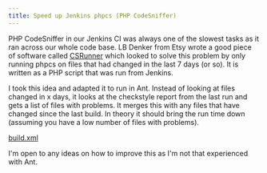```yaml
---
title: Speed up Jenkins phpcs (PHP CodeSniffer)
---
```

PHP CodeSniffer in our Jenkins CI was always one of the slowest tasks as it ran across our whole code base. LB Denker from Etsy wrote a good piece of software called [CSRunner](https://github.com/elblinkin/CSRunner) which looked to solve this problem by only running phpcs on files that had changed in the last 7 days (or so). It is written as a PHP script that was run from Jenkins.  

I took this idea and adapted it to run in Ant. Instead of looking at files changed in x days, it looks at the checkstyle report from the last run and gets a list of files with problems. It merges this with any files that have changed since the last build. In theory it should bring the run time down (assuming you have a low number of files with problems).  

[build.xml](https://gist.github.com/NoodlesNZ/ea5ab91c03f4dfb13ca0)

I'm open to any ideas on how to improve this as I'm not that experienced with Ant.  

